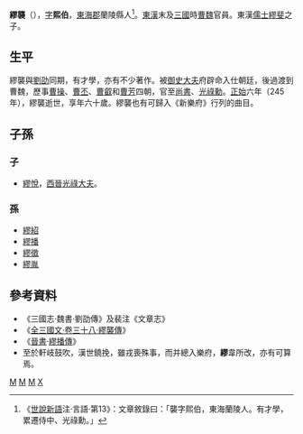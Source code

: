 '''繆襲'''（{{bd|186年||245年|catIdx=M繆}}），[[表字|字]]'''熙伯'''，[[東海郡|東海郡]]蘭陵縣人<ref>《[[世說新語|世說新語]]注·言語·第13》：文章敘錄曰：「襲字熙伯，東海蘭陵人。有才學，累遷侍中、光祿勳。」</ref>。[[東漢|東漢]]末及[[三國|三國]]時[[曹魏|曹魏]]官員。東漢[[儒士|儒士]][[繆斐|繆斐]]之子。

== 生平 ==
繆襲與[[刘劭_(三国)|劉劭]]同期，有才學，亦有不少著作。被[[御史大夫|御史大夫]]府辟命入仕朝廷，後過渡到曹魏，歷事[[曹操|曹操]]、[[曹丕|曹丕]]、[[曹叡|曹叡]]和[[曹芳|曹芳]]四朝，官至[[尚书_(官职)|尚書]]、[[光祿勳|光祿勳]]。[[正始_(曹芳)|正始]]六年（245年），繆襲逝世，享年六十歲。繆襲也有可歸入《新樂府》行列的曲目。

== 子孫 ==
=== 子 ===
*[[繆悅|繆悅]]，[[西晉|西晉]][[光祿大夫|光祿大夫]]。
=== 孫 ===
*[[繆紹|繆紹]]
*[[繆播|繆播]]
*[[繆徵|繆徵]]
*[[繆胤|繆胤]]

== 參考資料 ==
{{reflist}}
*《三國志·魏書·劉劭傳》及裴注《文章志》
*《[[s:全三國文/卷38|全三國文·卷三十八·繆襲傳]]》
*《[[晉書|晉書]]·[[s:晉書/卷060#繆播|繆播傳]]》
* 至於軒岐鼓吹，漢世鐃挽，雖戎喪殊事，而并總入樂府，'''繆'''韋所改，亦有可算焉。
{{三國人物小作品}}

[[Category:東漢政治人物|M]]
[[Category:曹魏政治人物|M]]
[[Category:郯城人|M]]
[[Category:繆姓|X]]